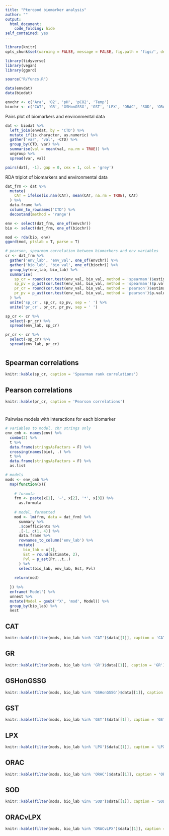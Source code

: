 ```yaml
---
title: "Pteropod biomarker analysis"
author: ""
output: 
  html_document:
    code_folding: hide
self_contained: yes
---
```


```r
library(knitr)
opts_chunk$set(warning = FALSE, message = FALSE, fig.path = 'figs/', dev.args = list(bg = 'transparent'), eval = T)

library(tidyverse)
library(vegan)
library(ggord)

source("R/funcs.R")

data(envdat)
data(biodat)

envchr <- c('Ara', 'O2', 'pH', 'pCO2', 'Temp')
biochr <- c('CAT', 'GR', 'GSHonGSSG', 'GST', 'LPX', 'ORAC', 'SOD', 'ORACvLPX')
```

Pairs plot of biomarkers and environmental data
```r
dat <- biodat %>% 
  left_join(envdat, by = 'CTD') %>% 
  mutate_if(is.character, as.numeric) %>% 
  gather('var', 'val', -CTD) %>% 
  group_by(CTD, var) %>% 
  summarise(val = mean(val, na.rm = TRUE)) %>% 
  ungroup %>% 
  spread(var, val)

pairs(dat[, -1], gap = 0, cex = 1, col = 'grey')
```

RDA triplot of biomarkers and environmental data
```r
dat_frm <- dat %>% 
  mutate(
    CAT = ifelse(is.nan(CAT), mean(CAT, na.rm = TRUE), CAT)
  ) %>% 
  data.frame %>% 
  column_to_rownames('CTD') %>%
  decostand(method = 'range')

env <- select(dat_frm, one_of(envchr))
bio <- select(dat_frm, one_of(biochr))

mod <- rda(bio, env)
ggord(mod, ptslab = T, parse = T)
```

```r

# pearson, spearman correlation between biomarkers and env variables
cr <- dat_frm %>%
  gather('env_lab', 'env_val', one_of(envchr)) %>% 
  gather('bio_lab', 'bio_val', one_of(biochr)) %>% 
  group_by(env_lab, bio_lab) %>% 
  summarise(
    sp_cr = round(cor.test(env_val, bio_val, method = 'spearman')$estimate, 2),
    sp_pv = p_ast(cor.test(env_val, bio_val, method = 'spearman')$p.value),
    pr_cr = round(cor.test(env_val, bio_val, method = 'pearson')$estimate, 2),
    pr_pv = p_ast(cor.test(env_val, bio_val, method = 'pearson')$p.value)
  ) %>% 
  unite('sp_cr', sp_cr, sp_pv, sep = ' ') %>% 
  unite('pr_cr', pr_cr, pr_pv, sep = ' ')

sp_cr <- cr %>% 
  select(-pr_cr) %>% 
  spread(env_lab, sp_cr)

pr_cr <- cr %>% 
  select(-sp_cr) %>% 
  spread(env_lab, pr_cr)
```

# {.tabset}

## Spearman correlations
```r
knitr::kable(sp_cr, caption = 'Spearman rank correlations')
```

## Pearson correlations
```r
knitr::kable(pr_cr, caption = 'Pearson correlations')
```

# {.tabset}

Pairwise models with interactions for each biomarker
```r
# variables to model, chr strings only
env_cmb <- names(env) %>% 
  combn(2) %>% 
  t %>% 
  data.frame(stringsAsFactors = F) %>%
  crossing(names(bio), .) %>% 
  t %>% 
  data.frame(stringsAsFactors = F) %>% 
  as.list

# models
mods <- env_cmb %>%
  map(function(x){
    
    # formula
    frm <- paste(x[1], '~', x[2], '*', x[3]) %>% 
      as.formula
    
    # model, formatted
    mod <- lm(frm, data = dat_frm) %>% 
      summary %>% 
      .$coefficients %>% 
      .[-1, c(1, 4)] %>% 
      data.frame %>% 
      rownames_to_column('env_lab') %>% 
      mutate(
        bio_lab = x[1],
        Est = round(Estimate, 2), 
        Pvl = p_ast(Pr...t..)
      ) %>% 
      select(bio_lab, env_lab, Est, Pvl)
    
    return(mod)
      
  }) %>% 
  enframe('Model') %>% 
  unnest %>% 
  mutate(Model = gsub('^X', 'mod', Model)) %>% 
  group_by(bio_lab) %>% 
  nest
```

## CAT
```r
knitr::kable(filter(mods, bio_lab %in% 'CAT')$data[[1]], caption = 'CAT')
```

## GR
```r
knitr::kable(filter(mods, bio_lab %in% 'GR')$data[[1]], caption = 'GR')
```

## GSHonGSSG
```r
knitr::kable(filter(mods, bio_lab %in% 'GSHonGSSG')$data[[1]], caption = 'GSHonGSSG')
```

## GST
```r
knitr::kable(filter(mods, bio_lab %in% 'GST')$data[[1]], caption = 'GST')
```

## LPX
```r
knitr::kable(filter(mods, bio_lab %in% 'LPX')$data[[1]], caption = 'LPX')
```

## ORAC
```r
knitr::kable(filter(mods, bio_lab %in% 'ORAC')$data[[1]], caption = 'ORAC')
```

## SOD
```r
knitr::kable(filter(mods, bio_lab %in% 'SOD')$data[[1]], caption = 'SOD')
```

## ORACvLPX
```r
knitr::kable(filter(mods, bio_lab %in% 'ORACvLPX')$data[[1]], caption = 'ORACvLPX')
```
